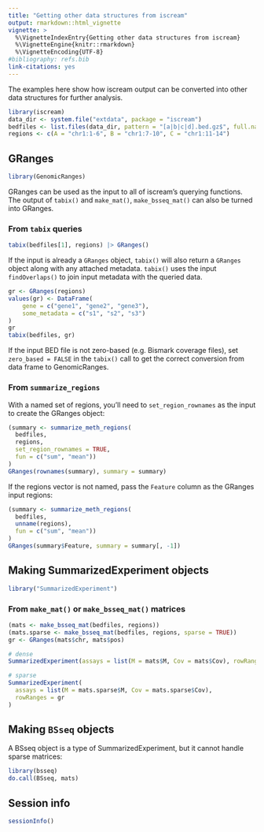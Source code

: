 ```yaml
---
title: "Getting other data structures from iscream"
output: rmarkdown::html_vignette
vignette: >
  %\VignetteIndexEntry{Getting other data structures from iscream}
  %\VignetteEngine{knitr::rmarkdown}
  %\VignetteEncoding{UTF-8}
#bibliography: refs.bib
link-citations: yes
---
```


The examples here show how iscream output can be converted into other data
structures for further analysis.

```r
library(iscream)
data_dir <- system.file("extdata", package = "iscream")
bedfiles <- list.files(data_dir, pattern = "[a|b|c|d].bed.gz$", full.names = TRUE)
regions <- c(A = "chr1:1-6", B = "chr1:7-10", C = "chr1:11-14")
```

## GRanges

```r
library(GenomicRanges)
```

GRanges can be used as the input to all of iscream's querying functions. The
output of `tabix()` and `make_mat()`, `make_bsseq_mat()` can also be turned into GRanges.

### From `tabix` queries

```r
tabix(bedfiles[1], regions) |> GRanges()
```

If the input is already a `GRanges` object, `tabix()` will also return a
`GRanges` object along with any attached metadata. `tabix()` uses the input
`findOverlaps()` to join input metadata with the queried data.

```r
gr <- GRanges(regions)
values(gr) <- DataFrame(
    gene = c("gene1", "gene2", "gene3"),
    some_metadata = c("s1", "s2", "s3")
)
gr
tabix(bedfiles, gr)
```

If the input BED file is not zero-based (e.g. Bismark coverage files), set
`zero_based = FALSE` in the `tabix()` call to get the correct conversion from
data frame to GenomicRanges.

### From `summarize_regions`

With a named set of regions, you'll need to `set_region_rownames` as the input
to create the GRanges object:

```r
(summary <- summarize_meth_regions(
  bedfiles,
  regions,
  set_region_rownames = TRUE,
  fun = c("sum", "mean"))
)
GRanges(rownames(summary), summary = summary)
```

If the regions vector is not named, pass the `Feature` column as the GRanges
input regions:

```r
(summary <- summarize_meth_regions(
  bedfiles,
  unname(regions),
  fun = c("sum", "mean"))
)
GRanges(summary$Feature, summary = summary[, -1])
```


## Making SummarizedExperiment objects

```r
library("SummarizedExperiment")
```

### From `make_mat()` or `make_bsseq_mat()` matrices

```r
(mats <- make_bsseq_mat(bedfiles, regions))
(mats.sparse <- make_bsseq_mat(bedfiles, regions, sparse = TRUE))
gr <- GRanges(mats$chr, mats$pos)

# dense
SummarizedExperiment(assays = list(M = mats$M, Cov = mats$Cov), rowRanges = gr)

# sparse
SummarizedExperiment(
  assays = list(M = mats.sparse$M, Cov = mats.sparse$Cov),
  rowRanges = gr
)

```

## Making `BSseq` objects

A BSseq object is a type of SummarizedExperiment, but it cannot handle sparse
matrices:

```r
library(bsseq)
do.call(BSseq, mats)
```

## Session info

```r
sessionInfo()
```
